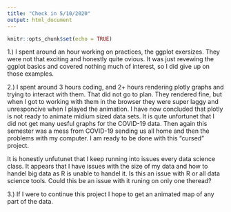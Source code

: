 ```yaml
---
title: "Check in 5/10/2020"
output: html_document
---
```


```r
knitr::opts_chunk$set(echo = TRUE)
```

1.) I spent around an hour working on practices, the ggplot exersizes.  They were not that exciting and honestly quite ovious.  It was just revewing the ggplot basics and covered nothing much of interest, so I did give up on those examples.

2.) I spent around 3 hours coding, and 2+ hours rendering plotly graphs and trying to interact with them.  That did not go to plan.  They rendered fine, but when I got to working with them in the browser they were super laggy and unresponcive when I played the animation.  I have now concluded that plotly is not ready to animate midium sized data sets.  It is qute unfortunet that I did not get many uesful graphs for the COVID-19 data.  Then again this semester was a mess from COVID-19 sending us all home and then the problems with my computer.  I am ready to be done with this "cursed" project.

It is honestly unfutunet that I keep running into issues every data science class.  It appears that I have issues with the size of my data and how to handel big data as R is unable to handel it.  Is this an issue with R or all data science tools.  Could this be an issue with it runing on only one theread?

3.) If I were to continue this project I hope to get an animated map of any part of the data.